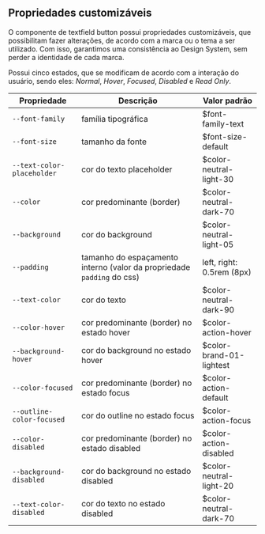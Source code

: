 ## Propriedades customizáveis

O componente de textfield button possui propriedades customizáveis, que possibilitam fazer alterações, de acordo com a marca ou o tema a ser utilizado. Com isso, garantimos uma consistência ao Design System, sem perder a identidade de cada marca.

Possui cinco estados, que se modificam de acordo com a interação do usuário, sendo eles: _Normal_, _Hover_, _Focused_, _Disabled_ e _Read Only_.

| Propriedade                  | Descrição                                                              | Valor padrão              |
| ---------------------------- | -----------------------------------------------------------------------| ------------------------- |
| `--font-family`              | família tipográfica                                                    | $font-family-text         |
| `--font-size`                | tamanho da fonte                                                       | $font-size-default        |
| `--text-color-placeholder`   | cor do texto placeholder                                               | $color-neutral-light-30   |
| `--color`                    | cor predominante (border)                                              | $color-neutral-dark-70    |
| `--background`               | cor do background                                                      | $color-neutral-light-05   |
| `--padding`                  | tamanho do espaçamento interno (valor da propriedade `padding` do css) | left, right: 0.5rem (8px) |
| `--text-color`               | cor do texto                                                           | $color-neutral-dark-90    |
| `--color-hover`              | cor predominante (border) no estado hover                              | $color-action-hover       |
| `--background-hover`         | cor do background no estado hover                                      | $color-brand-01-lightest  |
| `--color-focused`            | cor predominante (border) no estado focus                              | $color-action-default     |
| `--outline-color-focused`    | cor do outline no estado focus                                         | $color-action-focus       |
| `--color-disabled`           | cor predominante (border) no estado disabled                           | $color-action-disabled    |
| `--background-disabled`      | cor do background no estado disabled                                   | $color-neutral-light-20   |
| `--text-color-disabled`      | cor do texto no estado disabled                                        | $color-neutral-dark-70    |
